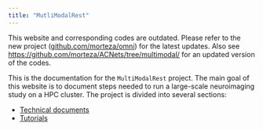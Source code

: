 ```yaml
---
title: "MutliModalRest"
---
```


:::{.callout-warning appearance="default"}

This website and corresponding codes are outdated. Please refer to the new project ([github.com/morteza/omni](https://github.com/morteza/omni)) for the latest updates. Also see [https://github.com/morteza/ACNets/tree/multimodal/](https://github.com/morteza/ACNets/tree/multimodal/) for an updated version of the codes.

:::


This is the documentation for the `MultiModalRest` project. The main goal of this website is to document steps needed to run a large-scale neuroimaging study on a HPC cluster. The project is divided into several sections:

- [Technical documents](technical/)
- [Tutorials](tutorials/)
